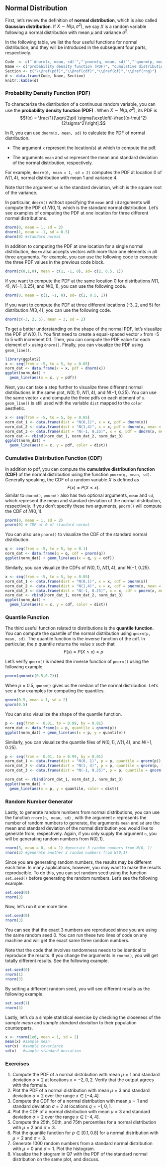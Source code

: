 ## Normal Distribution  {#normal-distribution}

First, let's review the definition of **normal distribution**, which is also called **Gaussian distribution**. If $X\sim N(\mu, \sigma^2)$, we say $X$ is a random variable following a normal distribution with mean $\mu$ and variance $\sigma^2$. 

In the following table, we list the four useful functions for normal distribution, and they will be introduced in the subsequent four parts, respectively.

```r
Code  <- c("`dnorm(x, mean, sd)`","`pnorm(q, mean, sd)`","`qnorm(p, mean, sd)`","`rnorm(n, mean, sd)`")
Name <- c("probability density function (PDF)", "cumulative distribution function (CDF)", "quantile function (QF)", "random number generator (RNG)")
Section <- c("\\@ref(pdf)","\\@ref(cdf)","\\@ref(qf)","\\@ref(rng)")
d <- data.frame(Code, Name, Section)
knitr::kable(d)
```




### Probability Density Function (PDF) {#pdf}

To characterize the distribution of a continuous random variable, you can use the **probability density function (PDF)** . When $X\sim N(\mu,\sigma^2)$, its PDF is
$$f(x) = \frac{1}{\sqrt{2\pi} \sigma}\exp\left[-\frac{(x-\mu)^2}{2\sigma^2}\right].$$

In R, you can use `dnorm(x, mean, sd)` to calculate the PDF of normal distribution. 

- The argument `x` represent the location(s) at which to compute the pdf. 

- The arguments `mean` and `sd` represent the mean and standard deviation of the normal distribution, respectively. 


For example, `dnorm(0, mean = 1, sd = 2)` computes the PDF at location 0 of $N(1, 4)$, normal distribution with mean 1 and variance 4. 

::: {.infobox .caution data-latex="{caution}"}
Note that the argument `sd` is the standard deviation, which is the square root of the variance. 
::: 

In particular, `dnorm()` without specifying the `mean` and `sd` arguments will compute the PDF of $N(0,1)$, which is the standard normal distribution. Let's see  examples of computing the PDF at one location for three different normal distributions.

```r
dnorm(0, mean = 1, sd = 2)
dnorm(1, mean = -1, sd = 0.5)
dnorm(0) #standard normal
```

In addition to computing the PDF at one location for a single normal distribution, `dnorm` also accepts vectors with more than one elements in all three arguments. For example, you can use the following code to compute the three PDF values in the previous code block.
```r
dnorm(c(0,1,0), mean = c(1, -1, 0), sd= c(2, 0.5, 1))
```

If you want to compute the PDF at the same location 0 for distributions $N(1,4)$, $N(-1, 0.25)$, and $N(0, 1)$, you can use the following code. 
```r
dnorm(0, mean = c(1, -1, 0), sd= c(2, 0.5, 1))
```

If you want to compute the PDF at three different locations (-3, 2, and 5) for distribution $N(3, 4)$, you can use the following code. 

```r
dnorm(c(-3, 2, 5), mean = 3, sd = 2)
```


To get a better understanding on the shape of the normal PDF, let's visualize the PDF of $N(0,1)$. You first need to create a equal-spaced vector `x` from -5 to 5 with increment 0.1. Then, you can compute the PDF value for each element of `x` using `dnorm()`. Finally, you can visualize the PDF using `geom_line()`.

```r
library(ggplot2)
x <- seq(from = -5, to = 5, by = 0.05)
norm_dat <- data.frame(x = x, pdf = dnorm(x))
ggplot(norm_dat) + 
  geom_line(aes(x = x, y = pdf))
```

Next, you can take a step further to visualize three different normal distributions in the same plot, $N(0,1)$, $N(1,4)$, and $N(-1, 0.25)$. You can use the same vector `x` and compute the three pdfs on each element of `x`. `geom_line()` is still used with the variable `dist` mapped to the `color` aesthetic. 

```r
x <- seq(from = -5, to = 5, by = 0.05)
norm_dat_1 <- data.frame(dist = "N(0,1)", x = x, pdf = dnorm(x))
norm_dat_2 <- data.frame(dist = "N(1,4)", x = x, pdf = dnorm(x, mean = 1, sd = 2))
norm_dat_3 <- data.frame(dist = "N(-1, 0.25)", x = x, pdf = dnorm(x, mean = -1, sd = 0.5))
norm_dat <- rbind(norm_dat_1, norm_dat_2, norm_dat_3)
ggplot(norm_dat) + 
  geom_line(aes(x = x, y = pdf, color = dist))
```

### Cumulative Distribution Function (CDF) {#cdf}

In addition to pdf, you can compute the **cumulative distribution function (CDF)** of the normal distribution using the function `pnorm(q, mean, sd)`. Generally speaking, the CDF of a random variable $X$ is defined as 
$$F(x) = P(X\leq x).$$ Similar to `dnorm()`,  `pnorm()` also has two optional arguments, `mean` and `sd`, which represent the mean and standard deviation of the normal distribution, respectively. If you don't specify these two arguments, `pnorm()` will compute the CDF of $N(0,1)$. 
```r
pnorm(0, mean = 1, sd = 2)
pnorm(0) # CDF at 0 of standard normal
```

You can also use `pnorm()` to visualize the CDF of the standard normal distribution.

```r
q <- seq(from = -5, to = 5, by = 0.1)
norm_dat <- data.frame(q = q, cdf = pnorm(q))
ggplot(norm_dat) + geom_line(aes(x = q, y = cdf))
```

Similarly, you can visualize the CDFs of $N(0,1)$, $N(1,4)$, and $N(-1, 0.25)$.

```r
x <- seq(from = -5, to = 5, by = 0.05)
norm_dat_1 <- data.frame(dist = "N(0,1)", x = x, cdf = pnorm(x))
norm_dat_2 <- data.frame(dist = "N(1,4)", x = x, cdf = pnorm(x, mean = 1, sd = 2))
norm_dat_3 <- data.frame(dist = "N(-1, 0.25)", x = x, cdf = pnorm(x, mean = -1, sd = 0.5))
norm_dat <- rbind(norm_dat_1, norm_dat_2, norm_dat_3)
ggplot(norm_dat) + 
  geom_line(aes(x = x, y = cdf, color = dist))
```


### Quantile Function  {#qf}

The third useful function related to distributions is the **quantile function**. You can compute the quantile of the normal distribution using `qnorm(p, mean, sd)`. The quantile function is the inverse function of the cdf. In particular, the $p$ quantile returns the value $x$ such that
$$F(x) = P(X\leq x) =  p$$ 

Let's verify `qnorm()` is indeed the inverse function of `pnorm()` using the following example. 

```r
pnorm(qnorm(c(0.5,0.7)))
```


When $p=0.5$, `qnorm()` gives us the median of the normal distribution. 
Let's see a few examples for computing the quantiles. 
```r
qnorm(0.5, mean = 1, sd = 2)
qnorm(0.5)
```



You can also visualize the shape of the quantile function.

```r
p <- seq(from =  0.01, to = 0.99, by = 0.01)
norm_dat <- data.frame(p = p, quantile = qnorm(p))
ggplot(norm_dat) + geom_line(aes(x = p, y = quantile))
```

Similarly, you can visualize the quantile files of $N(0,1)$, $N(1,4)$, and $N(-1, 0.25)$.

```r
p <- seq(from =  0.01, to = 0.99, by = 0.01)
norm_dat_1 <- data.frame(dist = "N(0, 1)", p = p, quantile = qnorm(p))
norm_dat_2 <- data.frame(dist = "N(1, 4)", p = p, quantile = qnorm(p, 1, 2))
norm_dat_3 <- data.frame(dist = "N(-1, 0.25)", p = p, quantile = qnorm(p, -1, 0.5))

norm_dat <- rbind(norm_dat_1, norm_dat_2, norm_dat_3)
ggplot(norm_dat) + 
  geom_line(aes(x = p, y = quantile, color = dist))
```

### Random Number Generator  {#rng}

Lastly, to generate random numbers from normal distributions, you can use the function `rnorm(n, mean, sd)` , with the argument `n` represents the number of random numbers to generate, the arguments `mean` and `sd` are the mean and standard deviation of the normal distribution you would like to generate from, respectively. Again, if you only supply the argument `n`, you will be generating random numbers from $N(0,1)$. 

```r
rnorm(3, mean = 0, sd = 1) #generate 3 random numbers from N(0, 1)
rnorm(3) #generate another 3 random numbers from N(0,1)
```

Since you are generating random numbers, the results may be different each time. In many applications, however, you may want to make the results reproducible. To do this, you can set random seed using the function `set.seed()` before generating the random numbers. Let's see the following example.

```r
set.seed(0)
rnorm(3) 
```

Now, let's run it one more time. 

```r
set.seed(0)
rnorm(3) 
```

You can see that the exact 3 numbers are reproduced since you are using the same random seed 0. You can run these two lines of code on any machine and will get the exact same three random numbers. 

::: {.infobox .caution data-latex="{caution}"}
Note that the code that involves randomness needs to be identical to reproduce the results. If you change the arguments in `rnorm()`, you will get totally different results. See the following example. 
::: 

```r
set.seed(0)
rnorm(1)
rnorm(3) 
```

By setting a different random seed, you will see different results as the following example.

```r
set.seed(1)
rnorm(3) 
```


Lastly, let's do a simple statistical exercise by checking the closeness of the *sample mean* and *sample standard deviation* to their population counterparts. 

```r
x <- rnorm(1e6, mean = 1, sd = 2)
mean(x) #sample mean
var(x)  #sample covariance
sd(x)   #sample standard deviation
```

### Exercises

1. Compute the PDF of a normal distribution with mean $\mu=1$ and standard deviation $\sigma=2$ at locations $x = -2, 0, 2$. Verify that the output agrees with the formula. 
2. Plot the PDF of a normal distribution with mean $\mu=3$ and standard deviation $\sigma=2$ over the range $x \in [-4, 4]$.
3. Compute the CDF for of a normal distribution with mean $\mu=1$ and standard deviation $\sigma=2$ at locations $q = -1, 0, 1$.
4. Plot the CDF of a normal distribution with mean $\mu=3$ and standard deviation $\sigma=2$ over the range $x \in [-4, 4]$.
5. Compute the 25th, 50th, and 75th percentiles for a normal distribution with $\mu = 2$ and $\sigma = 3$.
6. Plot the quantile function for $p \in [0.1, 0.8]$ for a normal distribution with $\mu = 2$ and $\sigma = 3$.
7. Generate 1000 random numbers from a standard normal distribution with $\mu = 0$ and $\sigma = 1$. Plot the histogram.
8. Visualize the histogram in Q7 with the PDF of the standard normal distribution on the same plot, and discuss.
